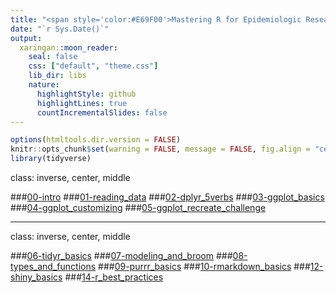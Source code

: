 ```yaml
---
title: "<span style='color:#E69F00'>Mastering R for Epidemiologic Research Slides</span>"
date: "`r Sys.Date()`"
output:
  xaringan::moon_reader:
    seal: false
    css: ["default", "theme.css"]
    lib_dir: libs
    nature:
      highlightStyle: github
      highlightLines: true
      countIncrementalSlides: false
---
```


```r
options(htmltools.dir.version = FALSE)
knitr::opts_chunk$set(warning = FALSE, message = FALSE, fig.align = "center", dpi = 320)
library(tidyverse)
```

class: inverse, center, middle

###[00-intro](00-intro/intro.html)
###[01-reading_data](01-reading_data/reading_data.html)
###[02-dplyr_5verbs](02-dplyr_5verbs/dplyr_5verbs.html)
###[03-ggplot_basics](03-ggplot_basics/ggplot_basics.html)
###[04-ggplot_customizing](04-ggplot_customizing/ggplot_customizing.html)
###[05-ggplot_recreate_challenge](05-ggplot_recreate_challenge/ggplot_recreate_challenge.html)


---

class: inverse, center, middle

###[06-tidyr_basics](06-tidyr_basics/tidyr_basics.html)
###[07-modeling_and_broom](07-modeling_and_broom/modeling_and_broom.html)
###[08-types_and_functions](08-types_and_functions/types_and_functions.html)
###[09-purrr_basics](09-purrr_basics/purrr_basics.html)
###[10-rmarkdown_basics](10-rmarkdown_basics/rmarkdown_basics.html)
###[12-shiny_basics](11-shiny_basics/shiny_basics.html)
###[14-r_best_practices](13-r_best_practices/r_best_practices.html)
